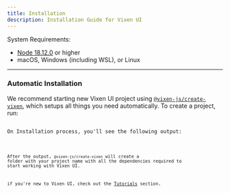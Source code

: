 ```yaml
---
title: Installation
description: Installation Guide for Vixen UI
---
```





System Requirements:
- [Node 18.12.0](https://nodejs.org/en) or higher
- macOS, Windows (including WSL), or Linux
---------
### Automatic Installation

We recommend starting new Vixen UI project using [`@vixen-js/create-vixen`](https://github.com/Vixen-js/create-vixen), which setups all things you need automatically. To create a project, run:

<Code code={outputInstall} lang='bash' />
On Installation process, you'll see the following output:

<Code code={outputCreate} lang='bash' />

After the output, `@vixen-js/create-vixen` will create a folder with your project name with all the dependencies required to start working with Vixen UI.

if you're new to Vixen UI, check out the [Tutorials](/build-application) section. 